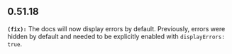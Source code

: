 ## 0.51.18
**`(fix):`** The docs will now display errors by default. Previously, errors were hidden by default and needed to be explicitly
enabled with `displayErrors: true`.


